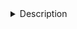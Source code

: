 <details><summary>Description</summary>
<!-- DODO: Check & update -->

**TF-centric approach to explore scATAC and scRNA datasets**

- Explore the details for the TFs from the previous heatmap: motif enrichment in the DARs of the scATAC dataset and their expression in the scRNA dataset.

- The cistromes are the "Motifs_up" (i.e. motifs with high confidence annotations, only on DAR-up region sets; motifs enriched in DARs for cell types without TF expression are ignored).

</details>


<!-- Possible improvements:  -->

<!-- - Motif clustering (Transfac or Stamp-> Color)  -->

<!-- - Add number of regions per motif? -->

<!-- - Link to cistrome (e.g. download?) -->

<!-- - Cistrome by cell type / intersection of targets -->

<!-- - Keep cistrome accessibility (or use in SCOPE?) -->